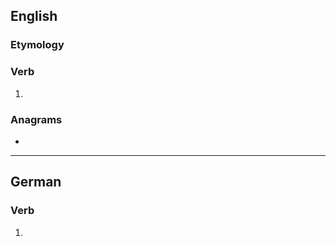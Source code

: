 ==English==

===Etymology===
{{suffix|en|flick|est}}

===Verb===
{{head|en|verb form}}

# {{en-archaic second-person singular of|flick|lang=en}}

===Anagrams===
* {{anagrams|en|a=cefiklst|ficklest}}

----

==German==

===Verb===
{{head|de|verb form}}

# {{verb form of|de|flicken||2|s|sub|I}}
